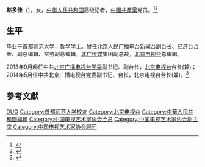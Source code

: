 '''赵多佳'''（{{bd|1955年||}}），女，[[中华人民共和国|中华人民共和国]]高级记者，[[中國共產黨|中國共產黨]]党员。<ref>{{Cite web|title=赵多佳尤小刚聊剧本征集 题材不限重视创意(图)|url=http://ent.sina.com.cn/v/m/2008-05-09/00132019391.shtml|accessdate=2020-01-29|work=新浪娱乐|archive-url=https://web.archive.org/web/20200129051237/http://ent.sina.com.cn/v/m/2008-05-09/00132019391.shtml|archive-date=2020-01-29|dead-url=yes}}</ref><ref>{{Cite web|title=图文：北京电视台总编辑赵多佳_会议讲座|url=http://finance.sina.com.cn/hy/20110219/10069400770.shtml|accessdate=2020-01-29|work=新浪财经|archive-date=2020-01-29|archive-url=https://web.archive.org/web/20200129051231/http://finance.sina.com.cn/hy/20110219/10069400770.shtml|dead-url=no}}</ref>

== 生平 ==
毕业于[[首都师范大学|首都师范大学]]，哲学学士。曾任[[北京人民广播电台|北京人民广播电台]]新闻台副台长、经济台台长、副总编辑、常务副总编辑，[[北广传媒|北广传媒]]集团副总裁，[[北京电视台|北京电视台]]总编辑。

2013年9月起任中共[[北京广播电视台|北京广播电视台]][[党委|党委]]副书记、副台长，[[北京电视台|北京电视台]]台长(兼)；2014年5月任中共北京广播电视台党委副书记、台长，北京电视台台长(兼)。<ref>{{Cite web|title=北京广播电视台副书记赵多佳任台长|url=http://district.ce.cn/newarea/sddy/201405/28/t20140528_2887283.shtml|accessdate=2020-01-29|work=中国经济网|archive-date=2014-07-04|archive-url=https://web.archive.org/web/20140704165032/http://district.ce.cn/newarea/sddy/201405/28/t20140528_2887283.shtml|dead-url=no}}</ref>

== 參考文獻 ==
{{reflist}}

{{中国电视艺术家协会第五届理事会}}
{{中国电视艺术家协会第六届理事会}}

{{Authority control}}
{{DEFAULTSORT:Zhao赵}}
[[Category:赵姓|DUO]]
[[Category:首都师范大学校友|Category:首都师范大学校友]]
[[Category:北京电视台|Category:北京电视台]]
[[Category:中華人民共和國編輯|Category:中華人民共和國編輯]]
[[Category:中国电视艺术家协会会员|Category:中国电视艺术家协会会员]]
[[Category:中国电视艺术家协会副主席|Category:中国电视艺术家协会副主席]]
[[Category:中国电视艺术家协会顾问|Category:中国电视艺术家协会顾问]]